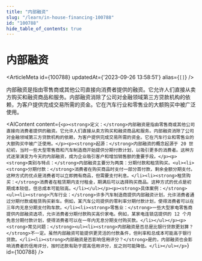 ```yaml
---
title: "内部融资"
slug: "/learn/in-house-financing-100788"
id: "100788"
hide_table_of_contents: true
---
```



# 内部融资

<ArticleMeta id={100788} updatedAt={'2023-09-26 13:58:51'} alias={`[]`} />
<div className='border-solid border-b border-t-0 my-4 border-[var(--ifm-color-gray-300)]' />

内部融资是指由零售商或其他公司直接向消费者提供的融资。它允许人们直接从卖方购买和融资商品和服务。内部融资消除了公司对金融领域第三方贷款机构的依赖，为客户提供完成交易所需的资金。它在汽车行业和零售业的大额购买中被广泛使用。

<AIContent content={`<p><strong>定义：</strong>内部融资是指由零售商或其他公司直接向消费者提供的融资。它允许人们直接从卖方购买和融资商品和服务。内部融资消除了公司对金融领域第三方贷款机构的依赖，为客户提供完成交易所需的资金。它在汽车行业和零售业的大额购买中被广泛使用。</p><p><strong>起源：</strong>内部融资的概念起源于 20 世纪初，当时一些大型零售商和汽车制造商开始提供分期付款计划，以吸引更多的消费者。这种方式逐渐演变为今天的内部融资，成为企业吸引客户和增加销售额的重要手段。</p><p><strong>类别与特点：</strong>内部融资主要分为两类：分期付款和租赁购买。<ul><li><strong>分期付款：</strong>消费者在购买商品时支付一部分首付款，剩余金额分期支付。这种方式的优点是消费者可以立即拥有商品，但需要支付利息。</li><li><strong>租赁购买：</strong>消费者在租赁期内支付租金，期满后可以选择购买商品。这种方式的优点是初期成本较低，但总成本可能较高。</li></ul></p><p><strong>具体案例：</strong><ul><li><strong>汽车行业：</strong>许多汽车制造商提供内部融资计划，允许消费者通过分期付款或租赁购买新车。例如，某汽车公司提供的零利率分期付款计划，使得消费者可以在三年内无息分期支付购车款。</li><li><strong>零售业：</strong>一些大型家电零售商提供内部融资选项，允许消费者分期付款购买高价家电。例如，某家电连锁店提供的 12 个月免息分期付款计划，使得消费者可以在一年内无息分期支付购买款。</li></ul></p><p><strong>常见问题：</strong><ul><li><strong>内部融资是否总是比银行贷款更划算？</strong>不一定。虽然内部融资可能提供更灵活的付款条件，但利率和总成本可能高于银行贷款。</li><li><strong>内部融资是否影响信用评分？</strong>是的，内部融资也会影响消费者的信用评分，按时还款有助于提高信用评分，反之则可能降低。</li></ul></p>`} id={100788} />
